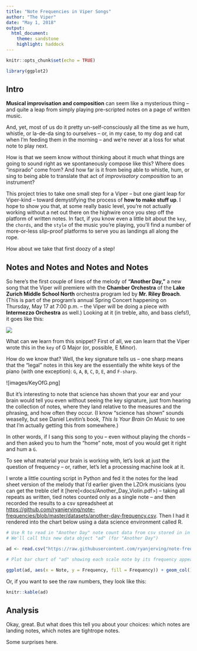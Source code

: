 ```yaml
---
title: "Note Frequencies in Viper Songs"
author: "The Viper"
date: "May 1, 2018"
output: 
  html_document:
    theme: sandstone
    highlight: haddock
---
```


```r
knitr::opts_chunk$set(echo = TRUE)

library(ggplot2)

```

## Intro

**Musical improvisation and composition** can seem like a mysterious thing -- and quite a leap from simply playing pre-scripted notes on a page of written music.

And, yet, most of us do it pretty un-self-consciously all the time as we hum, whistle, or la-de-da sing to ourselves -- or, in my case, to my dog and cat when I'm feeding them in the morning -- and we're never at a loss for what note to play next. 

How is that we seem know without thinking about it much what things are going to sound right as we spontaneously compose like this? Where does "inspirado" come from? And how far is it from being able to whistle, hum, or sing to being able to translate that act of *improvisatory composition* to an instrument?

This project tries to take one small step for a Viper -- but one giant leap for Viper-kind -- toward demystifying the process of **how to make stuff up**. I hope to show you that, at some really basic level, you're not actually working without a net out there on the highwire once you step off the platform of written notes. In fact, if you know even a little bit about the `key`, the `chords`, and the `style` of the music you're playing, you'll find a number of more-or-less slip-proof platforms to serve you as landings all along the rope.

How about we take that first doozy of a step!

## Notes and Notes and Notes and Notes

So here's the first couple of lines of the melody of **"Another Day,"** a new song that the Viper will premiere with the **Chamber Orchestra** of the **Lake Zurich Middle School North** orchestra program led by **Mr. Riley Broach**. (This is part of the program's annual Spring Concert happening on Thursday, May 17 at 7:00 p.m. -- the Viper will be doing a piece with **Intermezzo Orchestra** as well.) Looking at it (in treble, alto, and bass clefs!), it goes like this:

![](images/Another_Day_First_Line-1.png)


What can we learn from this snippet? First of all, we can learn that the Viper wrote this in the `key` of G Major (or, possible, E Minor). 

How do we know that? Well, the key signature tells us -- one sharp means that the "legal" notes in this key are the essentially the white keys of the piano (with one exception): `G`, `A`, `B`, `C`, `D`, `E`, and `F-sharp`.

![images/KeyOfG.png]

But it's interesting to note that science has shown that your ear and your brain would tell you even without seeing the key signature, just from hearing the collection of notes, where they land relative to the measures and the phrasing, and how often they occur. (I know "science has shown" sounds weaselly, but see Daniel Levitin's book, *This Is Your Brain On Music* to see that I'm actually getting this from somewhere.)

In other words, if I sang this song to you -- even without playing the chords -- and then asked you to hum the "home" note, most of you would get it right and hum a `G`.

To see what material your brain is working with, let's look at just the question of frequency -- or, rather, let's let a processing machine look at it. 

I wrote a little counting script in Python and fed it the notes for the lead sheet version of the melody that I'd earlier given the LZOrk musicians (you can get the treble clef it [here]<docs/Another_Day_Violin.pdf>) -- taking all repeats as written, tied notes counted only as a single note -- and then recorded the results to a csv spreadsheet at <https://github.com/ryanjerving/note-frequencies/blob/master/datasets/another-day-frequency.csv>. Then I had it rendered into the chart below using a data science environment called R. 

```r

# Use R to read in "Another Day" note count data from csv stored in in GitHub documents for project.
# We'll call this new data object "ad" (for "Another Day")

ad <- read.csv("https://raw.githubusercontent.com/ryanjerving/note-frequencies/master/datasets/another-day-frequency.csv")

# Plot bar chart of "ad" showing each scale note by its frequency appearing, with fill color reflecting this as well.

ggplot(ad, aes(x = Note, y = Frequency, fill = Frequency)) + geom_col()


```

Or, if you want to see the raw numbers, they look like this:

```r

knitr::kable(ad)

```

## Analysis

Okay, great. But what does this tell you about your choices: which notes are landing notes, which notes are tightrope notes.

Some surprises here.

